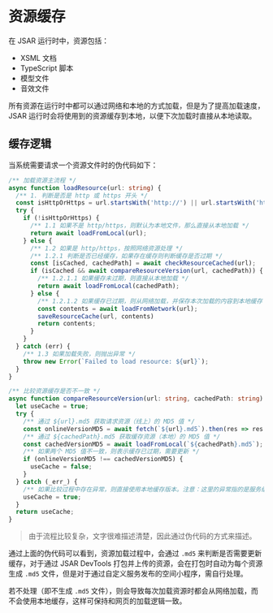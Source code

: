# 资源缓存

在 JSAR 运行时中，资源包括：

- XSML 文档
- TypeScript 脚本
- 模型文件
- 音效文件

所有资源在运行时中都可以通过网络和本地的方式加载，但是为了提高加载速度，JSAR 运行时会将使用到的资源缓存到本地，以便下次加载时直接从本地读取。

## 缓存逻辑

当系统需要请求一个资源文件时的伪代码如下：

```typescript
/** 加载资源主流程 */
async function loadResource(url: string) {
  /** 1. 判断是否是 http 或 https 开头 */
  const isHttpOrHttps = url.startsWith('http://') || url.startsWith('https://');
  try {
    if (!isHttpOrHttps) {
      /** 1.1 如果不是 http/https，则默认为本地文件，那么直接从本地加载 */
      return await loadFromLocal(url);
    } else {
      /** 1.2 如果是 http/https，按照网络资源处理 */
      /** 1.2.1 判断是否已经缓存，如果存在缓存则判断缓存是否过期 */
      const [isCached, cachedPath] = await checkResourceCached(url);
      if (isCached && await compareResourceVersion(url, cachedPath)) {
        /** 1.2.1.1 如果缓存未过期，则直接从本地加载 */
        return await loadFromLocal(cachedPath);
      } else {
        /** 1.2.1.2 如果缓存已过期，则从网络加载，并保存本次加载的内容到本地缓存 */
        const contents = await loadFromNetwork(url);
        saveResourceCache(url, contents)
        return contents;
      }
    }
  } catch (err) {
    /** 1.3 如果加载失败，则抛出异常 */
    throw new Error(`Failed to load resource: ${url}`);
  }
}

/** 比较资源缓存是否不一致 */
async function compareResourceVersion(url: string, cachedPath: string) {
  let useCache = true;
  try {
    /** 通过 ${url}.md5 获取请求资源（线上）的 MD5 值 */
    const onlineVersionMD5 = await fetch(`${url}.md5`).then(res => res.text());
    /** 通过 ${cachedPath}.md5 获取缓存资源（本地）的 MD5 值 */
    const cachedVersionMD5 = await loadFromLocal(`${cachedPath}.md5`);
    /** 如果两个 MD5 值不一致，则表示缓存已过期，需要更新 */
    if (onlineVersionMD5 !== cachedVersionMD5) {
      useCache = false;
    }
  } catch (_err_) {
    /** 如果比较过程中存在异常，则直接使用本地缓存版本。注意：这里的异常指的是服务级别错误，但不包括 404 等错误。*/
    useCache = true;
  }
  return useCache;
}
```

> 由于流程比较复杂，文字很难描述清楚，因此通过伪代码的方式来描述。

通过上面的伪代码可以看到，资源加载过程中，会通过 `.md5` 来判断是否需要更新缓存，对于通过 JSAR DevTools 打包并上传的资源，会在打包时自动为每个资源生成 `.md5` 文件，但是对于通过自定义服务发布的空间小程序，需自行处理。

若不处理（即不生成 `.md5` 文件），则会导致每次加载资源时都会从网络加载，而不会使用本地缓存，这样可保持和网页的加载逻辑一致。
